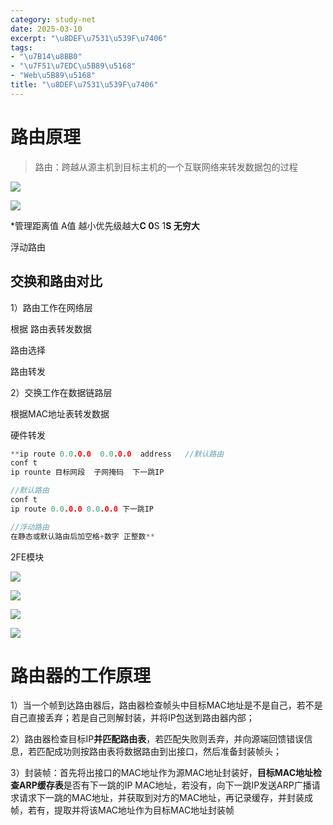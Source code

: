 ```yaml
---
category: study-net
date: 2025-03-10
excerpt: "\u8DEF\u7531\u539F\u7406"
tags:
- "\u7B14\u8BB0"
- "\u7F51\u7EDC\u5B89\u5168"
- "Web\u5B89\u5168"
title: "\u8DEF\u7531\u539F\u7406"
---
```

# 路由原理

> 路由：跨越从源主机到目标主机的一个互联网络来转发数据包的过程


![](https://cdn.jsdelivr.net/gh/yy0691/img-bed@main/Net_Safe_FeiShu/XZJMbH1KZopauhxnLLBcYhXWnSe.png)

![](https://cdn.jsdelivr.net/gh/yy0691/img-bed@main/Net_Safe_FeiShu/AdlBbucr6o6JI4xfTNUc9Jq0nzh.png)

*管理距离值 A值 越小优先级越大**C 0**S 1**S 无穷大**

浮动路由

## 交换和路由对比

1）路由工作在网络层

根据 路由表转发数据

路由选择

路由转发

2）交换工作在数据链路层

根据MAC地址表转发数据

硬件转发


```C++
**ip route 0.0.0.0  0.0.0.0  address   //默认路由
conf t
ip rounte 目标网段  子网掩码  下一跳IP

//默认路由
conf t
ip route 0.0.0.0 0.0.0.0 下一跳IP

//浮动路由
在静态或默认路由后加空格+数字 正整数**      
```

2FE模块

![](https://cdn.jsdelivr.net/gh/yy0691/img-bed@main/Net_Safe_FeiShu/FERtbuk8ToeswPxld5fctkxqnlf.png)

![](https://cdn.jsdelivr.net/gh/yy0691/img-bed@main/Net_Safe_FeiShu/ADVKbQx5goCfTaxsRv7co1Q2nub.png)

![](https://cdn.jsdelivr.net/gh/yy0691/img-bed@main/Net_Safe_FeiShu/Nd3Bb60I0o2EBIx4Wk0ctwdvnzf.png)

![](https://cdn.jsdelivr.net/gh/yy0691/img-bed@main/Net_Safe_FeiShu/DejgbbUbRoCsXLxQMg3cSbnYnuc.png)

# 路由器的工作原理

1）当一个帧到达路由器后，路由器检查帧头中目标MAC地址是不是自己，若不是自己直接丢弃；若是自己则解封装，并将IP包送到路由器内部；

2）路由器检查目标IP**并匹配路由表**，若匹配失败则丢弃，并向源端回馈错误信息，若匹配成功则按路由表将数据路由到出接口，然后准备封装帧头；

3）封装帧：首先将出接口的MAC地址作为源MAC地址封装好，**目标MAC地址检查ARP缓存表**是否有下一跳的IP MAC地址，若没有，向下一跳IP发送ARP广播请求请求下一跳的MAC地址，并获取到对方的MAC地址，再记录缓存，并封装成帧，若有，提取并将该MAC地址作为目标MAC地址封装帧



